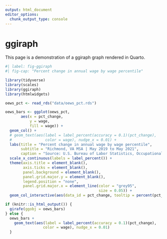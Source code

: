 ```yaml
---
output: html_document
editor_options: 
  chunk_output_type: console
---
```

# ggiraph

This page is a demonstration of a ggiraph graph rendered in Quarto.

```r
#| label: fig-ggiraph
#| fig-cap: "Percent change in annual wage by wage percentile"

library(tidyverse)
library(scales)
library(ggiraph)
library(htmlwidgets)

oews_pct <- read_rds("data/oews_pct.rds")

oews_bars <- ggplot(oews_pct,
       aes(x = pct_change,
           y = wage,
           fill = wage)) +
  geom_col() +
  # geom_text(aes(label = label_percent(accuracy = 0.1)(pct_change),
  #               color = wage), nudge_x = 0.01) +
  labs(title = "Percent change in annual wage by wage percentile",
       subtitle = "Richmond, VA MSA | May 2019 to May 2021",
       caption = "Source: U.S. Bureau of Labor Statistics, Occupational Employment and Wage Statistics.") +
  scale_x_continuous(labels = label_percent()) +
  theme(axis.title = element_blank(),
        axis.ticks = element_blank(),
        panel.background = element_blank(),
        panel.grid.major.y = element_blank(),
        legend.position = "none",
        panel.grid.major.x = element_line(color = "grey95",
                                          size = 0.05)) +
  geom_col_interactive(aes(data_id = pct_change, tooltip = percent(pct_change)),size = 2)

if (knitr::is_html_output()) {
  girafe(ggobj = oews_bars) 
} else {
  oews_bars +
    geom_text(aes(label = label_percent(accuracy = 0.1)(pct_change),
                 color = wage), nudge_x = 0.01)
  }

```

